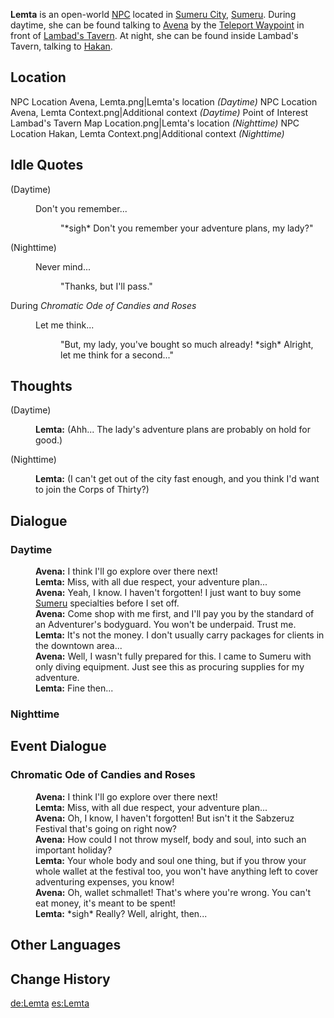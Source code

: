 {{Meta
|missing_NPC_profile  = yes
}}
{{Character Infobox
|type             = Open-World NPC
|image            = NPC Lemta.png
|region           = Sumeru
|location         = Sumeru
|affiliation      = The Eremites
|title            = Eremite Mercenary
|ancestry         = <!-- Clan/family -->
|father           = 
|mother           = 
|spouse           = 
|sibling          = 
|child            = 
|relative         = 
|voiceEN          = 
|voiceCN          = 
|voiceJP          = 
|dialoguereward   = 
}}
'''Lemta''' is an open-world [[NPC]] located in [[Sumeru City]], [[Sumeru]]. During daytime, she can be found talking to [[Avena]] by the [[Teleport Waypoint]] in front of [[Lambad's Tavern]]. At night, she can be found inside Lambad's Tavern, talking to [[Hakan]].

==Location==
<gallery>
NPC Location Avena, Lemta.png|Lemta's location ''(Daytime)''
NPC Location Avena, Lemta Context.png|Additional context ''(Daytime)''
Point of Interest Lambad's Tavern Map Location.png|Lemta's location ''(Nighttime)''
NPC Location Hakan, Lemta Context.png|Additional context ''(Nighttime)''
</gallery>
<!--
==Profile==
''(To be added.)''

===Appearance===
''(To be added.)''

==Quests and Events==
{{Quests and Events}}
-->
==Idle Quotes==
{{Dialogue Start}}
;(Daytime)
: {{DIcon|Idle}} Don't you remember...
:: {{A|VO Lemta 01.ogg}} "*sigh* Don't you remember your adventure plans, my lady?"

;(Nighttime)
: {{DIcon|Idle}} Never mind...
:: {{A|VO Lemta 02.ogg}} "Thanks, but I'll pass."
{{Dialogue End}}

;During ''Chromatic Ode of Candies and Roses''
{{Dialogue Start}}
:{{DIcon|Idle}} Let me think...
::{{A|VO Lemta Chromatic Ode of Candies and Roses 01.ogg}} "But, my lady, you've bought so much already! *sigh* Alright, let me think for a second..."
{{Dialogue End}}

==Thoughts==
{{All Schemes to Know Explanation|name=Lemta}}
{{Dialogue Start}}
;(Daytime)
:{{A|VO Lemta All Schemes to Know 01.ogg}} '''Lemta:''' (Ahh... The lady's adventure plans are probably on hold for good.)

;(Nighttime)
:{{A|VO Lemta All Schemes to Know 02.ogg}} '''Lemta:''' (I can't get out of the city fast enough, and you think I'd want to join the Corps of Thirty?)
{{Dialogue End}}

==Dialogue==
===Daytime===
{{Dialogue Start}}
:'''Avena:''' I think I'll go explore over there next!
:'''Lemta:''' Miss, with all due respect, your adventure plan...
:'''Avena:''' Yeah, I know. I haven't forgotten! I just want to buy some [[Sumeru]] specialties before I set off.
:'''Avena:''' Come shop with me first, and I'll pay you by the standard of an Adventurer's bodyguard. You won't be underpaid. Trust me.
:'''Lemta:''' It's not the money. I don't usually carry packages for clients in the downtown area...
:'''Avena:''' Well, I wasn't fully prepared for this. I came to Sumeru with only diving equipment. Just see this as procuring supplies for my adventure.
:'''Lemta:''' Fine then...
{{Dialogue End}}

===Nighttime===
{{Transclude|Hakan|Nighttime}}

==Event Dialogue==
===Chromatic Ode of Candies and Roses===
{{Dialogue Start}}
:'''Avena:''' I think I'll go explore over there next!
:'''Lemta:''' Miss, with all due respect, your adventure plan...
:'''Avena:''' Oh, I know, I haven't forgotten! But isn't it the Sabzeruz Festival that's going on right now?
:'''Avena:''' How could I not throw myself, body and soul, into such an important holiday?
:'''Lemta:''' Your whole body and soul {{sic|and}} one thing, but if you throw your whole wallet at the festival too, you won't have anything left to cover adventuring expenses, you know!
:'''Avena:''' Oh, wallet schmallet! That's where you're wrong. You can't eat money, it's meant to be spent!
:'''Lemta:''' *sigh* Really? Well, alright, then...
{{Dialogue End}}
<!--
==Trivia==
* 
-->

==Other Languages==
{{Other Languages
|default_hidden = 1
|en      = Lemta
|zhs     = 莲塔
|zhs_rm  = Liántǎ
|zht     = 蓮塔
|zht_rm  = Liántǎ
|ja      = レムタ
|ja_rm   = Remuta
|ko      = 렘타
|es      = Lemta
|fr      = Lemta
|ru      = Лемта
|th      = Lemta
|vi      = Lemta
|de      = Lemta
|id      = Lemta
|pt      = Lemta
|tr      = Lemta
|it      = Lemta
}}

==Change History==
{{Change History|3.0}}

[[de:Lemta]]
[[es:Lemta]]